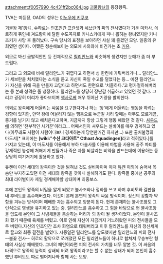 attachment:f0057990_4c431ff2bc064.jpg
[[괴물왕녀]]의 등장왕족.

TVA는 미등장, OAD의 성우는 [[이노우에 키쿠코]]

괴물왕 제1왕녀. 수하로는 인조인간 프란셋과 세브란의 피의 전사였다가 거둔 미카사. 에로하게 묶인채 겨드랑이에 달린 수도꼭지로 키니스키에게 피나 뽑히는 왕녀였지만 키니츠키가 사망 후 풀려났다. 구속 당시의 표정을 보아하면 사실 꽤 즐겼던 모양. 일종의 유희였던 셈이다. 어쨌든 청순해보이는 외모에 사와와에 비견가는 초 [[거유]]. 

외모로 봐선 금발적안인 등 전체적으로 [[릴리안느]]와 비슷하게 생겼지만 눈매가 좀 더 부드럽다.

그리고 그 외모에 비해 릴리안느가 귀엽다고 하면서 성 한켠에 가둬버리거나... 릴리안느가 세브란을 처치했다는 소식을 듣고 자신이 죽일 수고를 덜었다는 등... 예전 릴리안느가 자신을 위해 곡을 만들자 고맙다고 하면서도 한편으로 '치졸하다.'고 평가절하해버리는 등 본래 성격은 좀 냉정하다. 릴리안느를 상당히 장난감 취급하고 있었던 것 같다. 그리고 굉장히 머리가 좋아보이며 [[책사]]로써 매우 뛰어난 기량을 발휘한다.

의외로 왕족에게 어울리는 싸움을 요구한다거나 하는 '왕'에게 어울리는 행동을 하려는 경향이 있지만, 만약 왕에 어울리지 않는 행동으로 누군갈 처리 할때는 아무도 모르게끔, 증거를 남기지 않고 해치운다고하며, 지금까지 항상 그렇게 행동 해왔던 것 같다. [[셔우드]]에 의하면 '천부적인 사기꾼'이라고... 어째서인지 셔우드는 실비아를 매우 경계하고 있다(아무래도 사람이 사람이다보니 경계하는게 당연한거긴 하지만...) 또한 출처불명의 마도서[* 표지에는 '''[wiki:"수신 크타아트" Cthaat Aquadingen]'''라고 적혀있다.]를 가지고 있는데, 이 마도서를 이용해서 부하 마술사를 이용해 마법을 사용해 공주 파티를 강제적인 농성에 처해지게 만들거나 죽은 자를 되살리는 비약을 만드는데에 이용하는 등 상당히 여기저기에 활용하고 있다. 

듀켄이 이전 세대의 왕족이란 것을 밝혀낸 것도 실비아이며 이때 [[듀켄]] 이외에 숨어서 목숨만 부지하고있던 이전 세대의 왕족을 찾아내 살해하기도 한다. 왕족들 중에선 공주의 최대 라이벌이자 제일 경계해야할 상대이며 최종보스.

후에 본인도 왕족의 비밀을 알게 되었고 불사조화나 정화를 쓰고 하며 후비토와 결판을 내 후비토를 흡수해버렸다. 이것이 본래 본연의 왕족의 싸움 방식이며. 정신의 강함과 약함을 겨누는 방식이며 패배한 자는 흡수되고 양분이 된다. 현재 존재하는 불사조왕도 그런식으로 영생을 유지하고 있는 중. 릴리안느를 흡수하고 그 힘을 바탕으로 현 불사조왕을 압도해 본인이 그 사념채들을 통솔하는 머리가 되 왕이 될 생각이었다. 본인이 불사조화 했기 때문에 육체를 버렸고. 이로 인해 자신이 지금까지 거느려왔던 피의 전사들을 모두 버렸다.자신의 인조인간 조차 화염으로 태워버리고 이후  릴리안느를 자신의 정신세계로 끌고와 최종 결전을 벌였다. 시종일관 릴리안느를 압도했지만 릴리안느의 피의 전사 --불꽃 전사-- 히로의 활약으로 쪼개졌던 모든 릴리안느들이 하나로 합쳐져 무승부란 형태의 사실상 패배했다. 그녀의 패인이라면 피의 전사의 가치를 너무 얕본 것.  이 싸움의 타격으로 왕족의 능력이 상쇄되 버려 왕족이라고는 할 수 없는 상태가 되어 본인이 흡수했던 후비토도 따로 떨어져나와 함께 사는 모양. 
